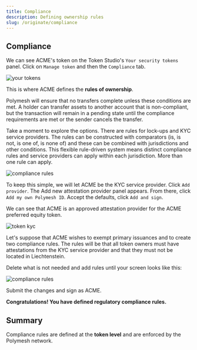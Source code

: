 ```yaml
---
title: Compliance
description: Defining ownership rules
slug: /originate/compliance
---
```


## Compliance

We can see ACME's token on the Token Studio's `Your security tokens` panel. Click on `Manage token` and then the `Compliance` tab.

![your tokens](images/04-your-tokens.png)

This is where ACME defines the **rules of ownership**.

Polymesh will ensure that no transfers complete unless these conditions are met. A holder can transfer assets to another account that is non-compliant, but the transaction will remain in a pending state until the compliance requirements are met or the sender cancels the transfer.

Take a moment to explore the options. There are rules for lock-ups and KYC service providers. The rules can be constructed with comparators (is, is not, is one of, is none of) and these can be combined with jurisdictions and other conditions. This flexible rule-driven system means distinct compliance rules and service providers can apply within each jurisdiction. More than one rule can apply.

![compliance rules](images/05-compliance-rules.png)

To keep this simple, we will let ACME be the KYC service provider. Click `Add provider`. The Add new attestation provider panel appears. From there, click `Add my own Polymesh ID`. Accept the defaults, click `Add and sign`.

We can see that ACME is an approved attestation provider for the ACME preferred equity token.

![token kyc](images/07-token-kyc.png)

Let's suppose that ACME wishes to exempt primary issuances and to create two compliance rules. The rules will be that all token owners must have attestations from the KYC service provider and that they must not be located in Liechtenstein.

Delete what is not needed and add rules until your screen looks like this:

![compliance rules](images/08-rules.png)

Submit the changes and sign as ACME.

**Congratulations! You have defined regulatory compliance rules.**

## Summary

Compliance rules are defined at the **token level** and are enforced by the Polymesh network.
